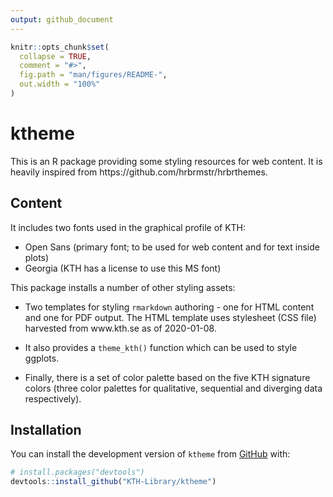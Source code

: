 ```yaml
---
output: github_document
---
```


<!-- README.md is generated from README.Rmd. Please edit that file -->

```r
knitr::opts_chunk$set(
  collapse = TRUE,
  comment = "#>",
  fig.path = "man/figures/README-",
  out.width = "100%"
)
```

# ktheme

<!-- badges: start -->
<!-- badges: end -->

This is an R package providing some styling resources for web content. It is heavily inspired from https://github.com/hrbrmstr/hrbrthemes. 


## Content

It includes two fonts used in the graphical profile of KTH:

- Open Sans (primary font; to be used for web content and for text inside plots)
- Georgia (KTH has a license to use this MS font)

This package installs a number of other styling assets:

- Two templates for styling `rmarkdown` authoring - one for HTML content and one for PDF output. The HTML template uses stylesheet (CSS file) harvested from www.kth.se as of 2020-01-08.

- It also provides a `theme_kth()` function which can be used to style ggplots.

- Finally, there is a set of color palette based on the five KTH signature colors (three color palettes for qualitative, sequential and diverging data respectively).

## Installation

You can install the development version of `ktheme` from [GitHub](https://github.com/) with: 

``` r
# install.packages("devtools")
devtools::install_github("KTH-Library/ktheme")
```
